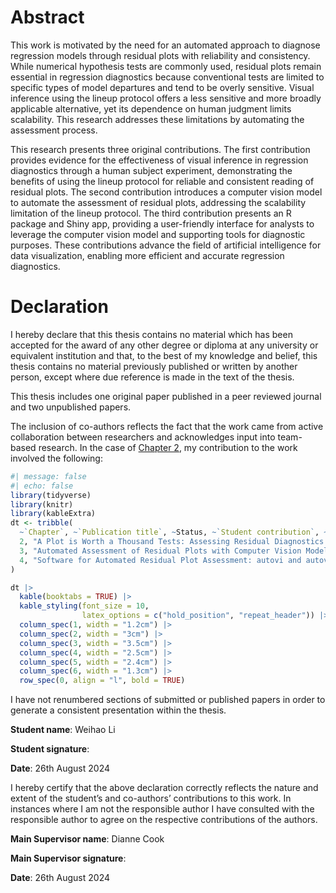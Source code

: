 # Abstract {-}

This work is motivated by the need for an automated approach to diagnose regression models through residual plots with reliability and consistency. While numerical hypothesis tests are commonly used, residual plots remain essential in regression diagnostics because conventional tests are limited to specific types of model departures and tend to be overly sensitive. Visual inference using the lineup protocol offers a less sensitive and more broadly applicable alternative, yet its dependence on human judgment limits scalability. This research addresses these limitations by automating the assessment process.

This research presents three original contributions. The first contribution provides evidence for the effectiveness of visual inference in regression diagnostics through a human subject experiment, demonstrating the benefits of using the lineup protocol for reliable and consistent reading of residual plots. The second contribution introduces a computer vision model to automate the assessment of residual plots, addressing the scalability limitation of the lineup protocol. The third contribution presents an R package and Shiny app, providing a user-friendly interface for analysts to leverage the computer vision model and supporting tools for diagnostic purposes. These contributions advance the field of artificial intelligence for data visualization, enabling more efficient and accurate regression diagnostics.

# Declaration {-}

I hereby declare that this thesis contains no material which has been accepted for the award of any other degree or diploma at any university or equivalent institution and that, to the best of my knowledge and belief, this thesis contains no material previously published or written by another person, except where due reference is made in the text of the thesis.

This thesis includes one original paper published in a peer reviewed journal and two unpublished papers.

The inclusion of co-authors reflects the fact that the work came from active collaboration between researchers and acknowledges input into team-based research. In the case of [Chapter 2](#sec-first-paper), my contribution to the work involved the following:

```r
#| message: false
#| echo: false
library(tidyverse)
library(knitr)
library(kableExtra)
dt <- tribble(
  ~`Chapter`, ~`Publication title`, ~Status, ~`Student contribution`, ~`Co-authors contribution`, ~`Coauthors are Monash students`,
  2, "A Plot is Worth a Thousand Tests: Assessing Residual Diagnostics with the Lineup Protocol", "Published in the Journal of Computational and Graphical Statistics", "80%  Concept, Analysis, Software, Writing", "D. Cook 10%,  \n E. Tanaka 5%, \n S. VanderPlas 5%", "No",
  3, "Automated Assessment of Residual Plots with Computer Vision Models", "To be submitted", "80% Concept, Analysis, Software, Writing", "D. Cook 10%,  \n P. Menéndez 5%, \n U. Laa 2.5%,  \n N. Langrené 2.5%", "No",
  4, "Software for Automated Residual Plot Assessment: autovi and autovi.web", "To be submitted", "80% Concept, Analysis, Software, Writing", "D. Cook 10%,  \n E. Tanaka 5%, \n S. VanderPlas 2.5%, K. Ackermann 2.5%", "No"
)  

dt |>
  kable(booktabs = TRUE) |>
  kable_styling(font_size = 10,
                latex_options = c("hold_position", "repeat_header")) |>
  column_spec(1, width = "1.2cm") |>
  column_spec(2, width = "3cm") |>
  column_spec(3, width = "3.5cm") |>
  column_spec(4, width = "2.5cm") |>
  column_spec(5, width = "2.4cm") |>
  column_spec(6, width = "1.3cm") |>
  row_spec(0, align = "l", bold = TRUE)
```


<!-- **The thesis is written in Australian spelling, except for Chapters 3 and 4, which use American spelling as specified by the publication venue.** -->

I have not renumbered sections of submitted or published papers in order to generate a consistent presentation within the thesis.

**Student name**: Weihao Li

**Student signature**: 

**Date**: 26th August 2024 

I hereby certify that the above declaration correctly reflects the nature and extent of the student’s and co-authors’ contributions to this work. In instances where I am not the responsible author I have consulted with the responsible author to agree on the respective contributions of the authors.

**Main Supervisor name**: Dianne Cook

**Main Supervisor signature**:

**Date**: 26th August 2024

